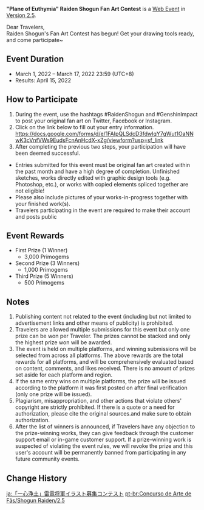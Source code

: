 {{Event
|name              = "Plane of Euthymia" Raiden Shogun Fan Art Contest
|image             = Plane of Euthymia Raiden Shogun Fan Art Contest.png
|type              = Web
|type2             = Submission
|time_known        = yes
|time_start        = 2022-03-01 12:00:00
|time_start_offset = GMT+8
|time_end          = 2022-03-17 23:59:59
|time_end_offset   = GMT+8
|link              = https://genshin.hoyoverse.com/en/news/detail/19779
}}
'''"Plane of Euthymia" Raiden Shogun Fan Art Contest''' is a [[Web Event]] in [[Version 2.5]].

Dear Travelers,<br />Raiden Shogun's Fan Art Contest has begun! Get your drawing tools ready, and come participate~

==Event Duration==
* March 1, 2022 – March 17, 2022 23:59 (UTC+8)
* Results: April 15, 2022

==How to Participate==
# During the event, use the hashtags #RaidenShogun and #GenshinImpact to post your original fan art on Twitter, Facebook or Instagram.
# Click on the link below to fill out your entry information. https://docs.google.com/forms/d/e/1FAIpQLSdcD3fdwIqY7gWut1OaNNwK3cVnfVWs9EudsFcnAnHcdX-xZg/viewform?usp=sf_link
# After completing the previous two steps, your participation will have been deemed successful.

*Entries submitted for this event must be original fan art created within the past month and have a high degree of completion. Unfinished sketches, works directly edited with graphic design tools (e.g. Photoshop, etc.), or works with copied elements spliced together are not eligible!
*Please also include pictures of your works-in-progress together with your finished work(s).
*Travelers participating in the event are required to make their account and posts public

==Event Rewards==
* First Prize (1 Winner)
** 3,000 Primogems
* Second Prize (3 Winners)
** 1,000 Primogems
* Third Prize (5 Winners)
** 500 Primogems

==Notes==
# Publishing content not related to the event (including but not limited to advertisement links and other means of publicity) is prohibited.
# Travelers are allowed multiple submissions for this event but only one prize can be won per Traveler. The prizes cannot be stacked and only the highest prize won will be awarded.
# The event is held on multiple platforms, and winning submissions will be selected from across all platforms. The above rewards are the total rewards for all platforms, and will be comprehensively evaluated based on content, comments, and likes received. There is no amount of prizes set aside for each platform and region.
# If the same entry wins on multiple platforms, the prize will be issued according to the platform it was first posted on after final verification (only one prize will be issued).
# Plagiarism, misappropriation, and other actions that violate others' copyright are strictly prohibited. If there is a quote or a need for authorization, please cite the original sources.and make sure to obtain authorization.
# After the list of winners is announced, if Travelers have any objection to the prize-winning works, they can give feedback through the customer support email or in-game customer support. If a prize-winning work is suspected of violating the event rules, we will revoke the prize and this user's account will be permanently banned from participating in any future community events.

==Change History==
{{Change History|2.5}}

[[ja:「一心浄土」雷電将軍イラスト募集コンテスト]]
[[pt-br:Concurso de Arte de Fãs/Shogun Raiden/2.5]]